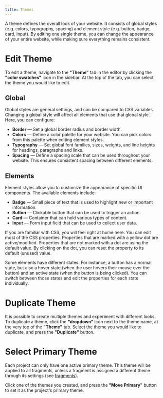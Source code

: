 ```yaml
---
title: Themes
---
```


A theme defines the overall look of your website. It consists of global styles (e.g. colors, typography, spacing) and element style (e.g. button, badge, card, input). By editing one single theme, you can change the appearance of your entire website, while making sure everything remains consistent.

# Edit Theme
To edit a theme, navigate to the **"Theme"** tab in the editor by clicking the **"color swatches"** icon in the sidebar. At the top of the tab, you can select the theme you would like to edit.

## Global
Global styles are general settings, and can be compared to CSS variables. Changing a global style will affect all elements that use that global style. Here, you can configure:

* **Border** — Set a global border radius and border width.
* **Colors** — Define a color palette for your website. You can pick colors from this palette when editing element styles.
* **Typography** — Set global font families, sizes, weights, and line heights for headings, paragraphs and links.
* **Spacing** — Define a spacing scale that can be used throughout your website. This ensures consistent spacing between different elements.

## Elements
Element styles allow you to customize the appearance of specific UI components. The available elements include:

* **Badge** — Small piece of text that is used to highlight new or important information.
* **Button** — Clickable button that can be used to trigger an action.
* **Card** — Container that can hold various types of content.
* **Input** — Form input field that can be used to collect user data.

If you are familiar with CSS, you will feel right at home here. You can edit most of the CSS properties. Properties that are marked with a yellow dot are active/modified. Properties that are not marked with a dot are using the default value. By clicking on the dot, you can reset the property to its default (unused) value.

Some elements have different states. For instance, a button has a normal state, but also a hover state (when the user hovers their mouse over the button) and an active state (when the button is being clicked). You can switch between those states and edit the properties for each state individually.


# Duplicate Theme
It is possible to create multiple themes and experiment with different looks. To duplicate a theme, click the **"dropdown"** icon next to the theme name, at the very top of the **"Theme"** tab. Select the theme you would like to duplicate, and press the **"Duplicate"** button.

# Select Primary Theme
Each project can only have one active primary theme. This theme will be applied to all fragments, unless a fragment is assigned a different theme through its settings (see [fragments](/editor/fragments)). 

Click one of the themes you created, and press the **"Move Primary"** button to set it as the project's primary theme.